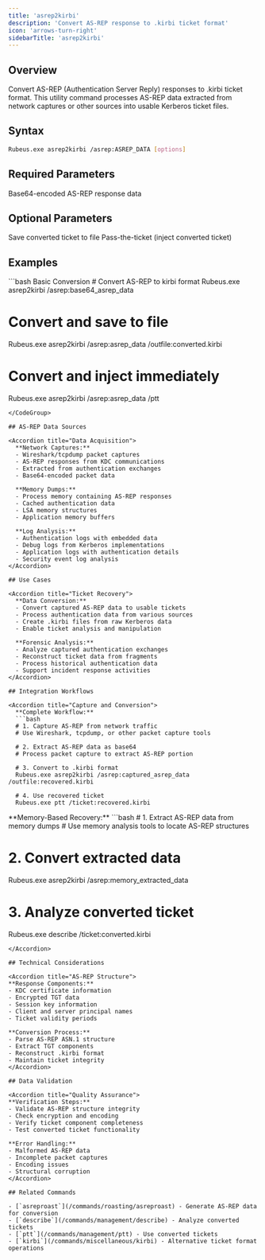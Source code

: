 ```yaml
---
title: 'asrep2kirbi'
description: 'Convert AS-REP response to .kirbi ticket format'
icon: 'arrows-turn-right'
sidebarTitle: 'asrep2kirbi'
---
```


## Overview

Convert AS-REP (Authentication Server Reply) responses to .kirbi ticket format. This utility command processes AS-REP data extracted from network captures or other sources into usable Kerberos ticket files.

## Syntax

```bash
Rubeus.exe asrep2kirbi /asrep:ASREP_DATA [options]
```

## Required Parameters

<ParamField path="asrep" type="string" required>
  Base64-encoded AS-REP response data
</ParamField>

## Optional Parameters

<ParamField path="outfile" type="string">
  Save converted ticket to file
</ParamField>

<ParamField path="ptt" type="boolean">
  Pass-the-ticket (inject converted ticket)
</ParamField>

## Examples

<CodeGroup>
```bash Basic Conversion
# Convert AS-REP to kirbi format
Rubeus.exe asrep2kirbi /asrep:base64_asrep_data

# Convert and save to file
Rubeus.exe asrep2kirbi /asrep:asrep_data /outfile:converted.kirbi

# Convert and inject immediately
Rubeus.exe asrep2kirbi /asrep:asrep_data /ptt
```
</CodeGroup>

## AS-REP Data Sources

<Accordion title="Data Acquisition">
  **Network Captures:**
  - Wireshark/tcpdump packet captures
  - AS-REP responses from KDC communications
  - Extracted from authentication exchanges
  - Base64-encoded packet data

  **Memory Dumps:**
  - Process memory containing AS-REP responses
  - Cached authentication data
  - LSA memory structures
  - Application memory buffers

  **Log Analysis:**
  - Authentication logs with embedded data
  - Debug logs from Kerberos implementations
  - Application logs with authentication details
  - Security event log analysis
</Accordion>

## Use Cases

<Accordion title="Ticket Recovery">
  **Data Conversion:**
  - Convert captured AS-REP data to usable tickets
  - Process authentication data from various sources
  - Create .kirbi files from raw Kerberos data
  - Enable ticket analysis and manipulation

  **Forensic Analysis:**
  - Analyze captured authentication exchanges
  - Reconstruct ticket data from fragments
  - Process historical authentication data
  - Support incident response activities
</Accordion>

## Integration Workflows

<Accordion title="Capture and Conversion">
  **Complete Workflow:**
  ```bash
  # 1. Capture AS-REP from network traffic
  # Use Wireshark, tcpdump, or other packet capture tools

  # 2. Extract AS-REP data as base64
  # Process packet capture to extract AS-REP portion

  # 3. Convert to .kirbi format
  Rubeus.exe asrep2kirbi /asrep:captured_asrep_data /outfile:recovered.kirbi

  # 4. Use recovered ticket
  Rubeus.exe ptt /ticket:recovered.kirbi
  ```
</Accordion>

<Accordion title="Memory Analysis">
  **Memory-Based Recovery:**
  ```bash
  # 1. Extract AS-REP data from memory dumps
  # Use memory analysis tools to locate AS-REP structures

  # 2. Convert extracted data
  Rubeus.exe asrep2kirbi /asrep:memory_extracted_data

  # 3. Analyze converted ticket
  Rubeus.exe describe /ticket:converted.kirbi
  ```
</Accordion>

## Technical Considerations

<Accordion title="AS-REP Structure">
  **Response Components:**
  - KDC certificate information
  - Encrypted TGT data
  - Session key information
  - Client and server principal names
  - Ticket validity periods

  **Conversion Process:**
  - Parse AS-REP ASN.1 structure
  - Extract TGT components
  - Reconstruct .kirbi format
  - Maintain ticket integrity
</Accordion>

## Data Validation

<Accordion title="Quality Assurance">
  **Verification Steps:**
  - Validate AS-REP structure integrity
  - Check encryption and encoding
  - Verify ticket component completeness
  - Test converted ticket functionality

  **Error Handling:**
  - Malformed AS-REP data
  - Incomplete packet captures
  - Encoding issues
  - Structural corruption
</Accordion>

## Related Commands

- [`asreproast`](/commands/roasting/asreproast) - Generate AS-REP data for conversion
- [`describe`](/commands/management/describe) - Analyze converted tickets
- [`ptt`](/commands/management/ptt) - Use converted tickets
- [`kirbi`](/commands/miscellaneous/kirbi) - Alternative ticket format operations